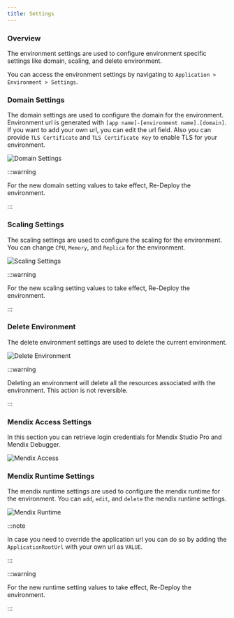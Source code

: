 ```yaml
---
title: Settings
---
```



### Overview

The environment settings are used to configure environment specific settings like domain, scaling, and delete
environment.

You can access the environment settings by navigating to `Application > Environment > Settings`.

### Domain Settings

The domain settings are used to configure the domain for the environment. Environment url is generated with
`[app name]-[environment name].[domain]`. If you want to add your own url, you can edit the url field. Also you can
provide `TLS Certificate` and `TLS Certificate Key` to enable TLS for your environment.

<img src="/img/domain-settings.png" alt="Domain Settings" className="image" />

:::warning

For the new domain setting values to take effect, Re-Deploy the environment. <ReDeployLink />

:::

### Scaling Settings

The scaling settings are used to configure the scaling for the environment. You can change `CPU`, `Memory`, and
`Replica` for the environment.

<img src="/img/scaling-settings.png" alt="Scaling Settings" className="image" />

:::warning

For the new scaling setting values to take effect, Re-Deploy the environment. <ReDeployLink />

:::

### Delete Environment

The delete environment settings are used to delete the current environment.

<img src="/img/delete-environment.png" alt="Delete Environment" className="image" />

:::warning

Deleting an environment will delete all the resources associated with the environment. This action is not reversible.

:::

### Mendix Access Settings

In this section you can retrieve login credentials for Mendix Studio Pro and Mendix Debugger.

<img src="/img/mendix-access.png" alt="Mendix Access" className="image" />

### Mendix Runtime Settings

The mendix runtime settings are used to configure the mendix runtime for the environment. You can `add`, `edit`, and
`delete` the mendix runtime settings.

<img src="/img/mendix-runtime.png" alt="Mendix Runtime" className="image" />

:::note

In case you need to override the application url you can do so by adding the `ApplicationRootUrl` with your own url as
`VALUE`.

:::

:::warning

For the new runtime setting values to take effect, Re-Deploy the environment. <ReDeployLink />

:::
